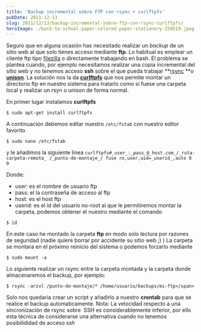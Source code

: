 ```yaml
---
title: 'Backup incremental sobre FTP con rsync + curlftpfs'
pubDate: 2011-12-13
slug: 2011/12/13/backup-incremental-sobre-ftp-con-rsync-curlftpfs/
heroImage: ./back-to-school-paper-colored-paper-stationery-159519.jpeg
---
```


Seguro que en alguna ocasión has necesitado realizar un _backup_ de un sitio web al que solo tienes acceso mediante **ftp**. Lo habitual es emplear un cliente ftp tipo [filezilla](http://filezilla-project.org/) o directamente trabajando en bash. El problema se plantea cuando, por ejemplo necesitamos realizar una copia incremental del sitio web y no tenemos acceso **ssh** sobre el que pueda trabajar **[rsync](http://es.wikipedia.org/wiki/Rsync) **o **[unison](http://www.cis.upenn.edu/~bcpierce/unison/)**. La solución nos la da **[curlftpfs](http://curlftpfs.sourceforge.net/)** que nos permite montar un directorio ftp en nuestro sistema para tratarlo como si fuese una carpeta local y realizar un rsyn o unison de forma normal.

En primer lugar instalamos **curlftpfs**

```
$ sudo apt-get install curlftpfs
```

A continuación debemos editar nuestro `/etc/fstab` con nuestro editor favorito

```
$ sudo nano /etc/fstab
```

y le añadimos la siguiente linea `curlftpfs#_user_:_pass_@_host.com_/_ruta-carpeta-remota_ /_punto-de-montaje_/ fuse ro,user,uid=_userid_,auto 0 0`

Donde:

- user: es el nombre de usuario ftp
- pass: el la contraseña de acceso al ftp
- host: es el host ftp
- userid: es el id del usuario no-root al que le permitiremos montar la carpeta, podemos obtener el nuestro mediante el comando

```
$ id
```

En este caso he montado la carpeta **ftp** en modo solo lectura por razones de seguridad (nadie quiere borrar por accidente su sitio web ;) ) La carpeta se montara en el próximo reinicio del sistema o podemos forzarlo mediante

```
$ sudo mount -a
```

Lo siguiente realizar un rsync entre la carpeta montada y la carpeta donde almacenaremos el backup, por ejemplo:

```
$ rsync -arzvl /punto-de-montaje/* /home/usuario/backups/mi-ftp</span>
```

Solo nos quedaria crear un script y añadirlo a nuestro **crontab** para que se realice el backup automaticamente. Nota: La velocidad respecto a una sincronización de rsync sobre  SSH es considerablemente inferior, por ello esta técnica de considerarse una alternativa cuando no tenemos posibilididad de acceso _ssh_
